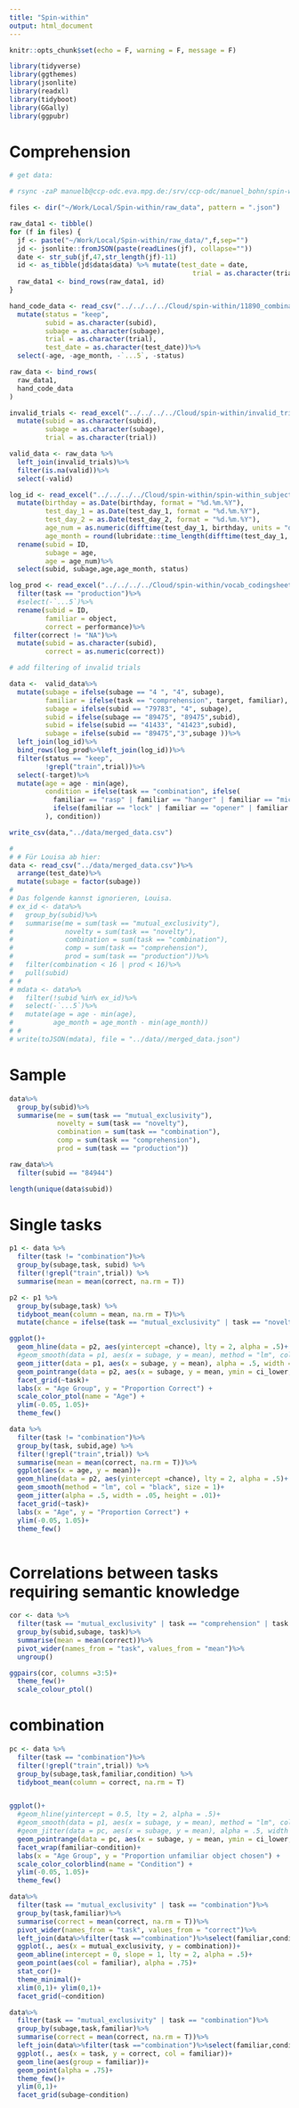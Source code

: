 ```yaml
---
title: "Spin-within"
output: html_document
---
```


```r
knitr::opts_chunk$set(echo = F, warning = F, message = F)

library(tidyverse)
library(ggthemes)
library(jsonlite)
library(readxl)
library(tidyboot)
library(GGally)
library(ggpubr)


```

# Comprehension

```r

# get data:

# rsync -zaP manuelb@ccp-odc.eva.mpg.de:/srv/ccp-odc/manuel_bohn/spin-within/data/  ~/Work/Local/Spin-within/raw_data/

files <- dir("~/Work/Local/Spin-within/raw_data", pattern = ".json")

raw_data1 <- tibble()
for (f in files) {
  jf <- paste("~/Work/Local/Spin-within/raw_data/",f,sep="")
  jd <- jsonlite::fromJSON(paste(readLines(jf), collapse=""))
  date <- str_sub(jf,47,str_length(jf)-11)
  id <- as_tibble(jd$data$data) %>% mutate(test_date = date,
                                              trial = as.character(trial))
  raw_data1 <- bind_rows(raw_data1, id)
}

hand_code_data <- read_csv("../../../../Cloud/spin-within/11890_combination_data.csv")%>%
  mutate(status = "keep",
         subid = as.character(subid),
         subage = as.character(subage),
         trial = as.character(trial),
         test_date = as.character(test_date))%>%
  select(-age, -age_month, -`...5`, -status)

raw_data <- bind_rows(
  raw_data1,
  hand_code_data
)

invalid_trials <- read_excel("../../../../Cloud/spin-within/invalid_trials.xlsx")%>%
  mutate(subid = as.character(subid),
         subage = as.character(subage),
         trial = as.character(trial))

valid_data <- raw_data %>%
  left_join(invalid_trials)%>%
  filter(is.na(valid))%>%
  select(-valid)

log_id <- read_excel("../../../../Cloud/spin-within/spin-within_subject_list.xlsx")%>%
  mutate(birthday = as.Date(birthday, format = "%d.%m.%Y"),
         test_day_1 = as.Date(test_day_1, format = "%d.%m.%Y"),
         test_day_2 = as.Date(test_day_2, format = "%d.%m.%Y"),
         age_num = as.numeric(difftime(test_day_1, birthday, units = "days"))/365.25,
         age_month = round(lubridate::time_length(difftime(test_day_1, birthday),"month"))/12)%>%
  rename(subid = ID,
         subage = age,
         age = age_num)%>%
  select(subid, subage,age,age_month, status)

log_prod <- read_excel("../../../../Cloud/spin-within/vocab_codingsheet.xlsx")%>%
  filter(task == "production")%>%
  #select(-`...5`)%>%
  rename(subid = ID,
         familiar = object,
         correct = performance)%>%
 filter(correct != "NA")%>%
  mutate(subid = as.character(subid), 
         correct = as.numeric(correct))

# add filtering of invalid trials

data <-  valid_data%>%
  mutate(subage = ifelse(subage == "4 ", "4", subage),
         familiar = ifelse(task == "comprehension", target, familiar), 
         subage = ifelse(subid == "79783", "4", subage),
         subid = ifelse(subage == "89475", "89475",subid),
         subid = ifelse(subid == "41433", "41423",subid),
         subage = ifelse(subid == "89475","3",subage ))%>%
  left_join(log_id)%>%
  bind_rows(log_prod%>%left_join(log_id))%>%
  filter(status == "keep", 
         !grepl("train",trial))%>%
  select(-target)%>%
  mutate(age = age - min(age),
         condition = ifelse(task == "combination", ifelse(
           familiar == "rasp" | familiar == "hanger" | familiar == "mic" | familiar == "pincer", "incongruent",
           ifelse(familiar == "lock" | familiar == "opener" | familiar == "bread" | familiar == "tweezers", "congruent", condition)
         ), condition))

write_csv(data,"../data/merged_data.csv")

# 
# # Für Louisa ab hier: 
data <- read_csv("../data/merged_data.csv")%>%
  arrange(test_date)%>%
  mutate(subage = factor(subage))
# 
# Das folgende kannst ignorieren, Louisa. 
# ex_id <- data%>%
#   group_by(subid)%>%
#   summarise(me = sum(task == "mutual_exclusivity"),
#             novelty = sum(task == "novelty"),
#             combination = sum(task == "combination"),
#             comp = sum(task == "comprehension"),
#             prod = sum(task == "production"))%>%
#   filter(combination < 16 | prod < 16)%>%
#   pull(subid)
# # 
# mdata <- data%>%
#   filter(!subid %in% ex_id)%>%
#   select(-`...5`)%>%
#   mutate(age = age - min(age),
#          age_month = age_month - min(age_month))
# # 
# write(toJSON(mdata), file = "../data//merged_data.json")
```

# Sample
```r
data%>%
  group_by(subid)%>%
  summarise(me = sum(task == "mutual_exclusivity"),
            novelty = sum(task == "novelty"),
            combination = sum(task == "combination"),
            comp = sum(task == "comprehension"),
            prod = sum(task == "production"))


```
```r
raw_data%>%
  filter(subid == "84944")

length(unique(data$subid))
```


# Single tasks

```r
p1 <- data %>%
  filter(task != "combination")%>%
  group_by(subage,task, subid) %>%
  filter(!grepl("train",trial)) %>%
  summarise(mean = mean(correct, na.rm = T))

p2 <- p1 %>%
  group_by(subage,task) %>%
  tidyboot_mean(column = mean, na.rm = T)%>%
  mutate(chance = ifelse(task == "mutual_exclusivity" | task == "novelty", 1/2, NA))

ggplot()+
  geom_hline(data = p2, aes(yintercept =chance), lty = 2, alpha = .5)+
  #geom_smooth(data = p1, aes(x = subage, y = mean), method = "lm", col = "black", size = 1)+
  geom_jitter(data = p1, aes(x = subage, y = mean), alpha = .5, width = .05, height = .01)+
  geom_pointrange(data = p2, aes(x = subage, y = mean, ymin = ci_lower, ymax = ci_upper, col = subage), position = position_dodge(width = .5))+
  facet_grid(~task)+
  labs(x = "Age Group", y = "Proportion Correct") +
  scale_color_ptol(name = "Age") +
  ylim(-0.05, 1.05)+
  theme_few()
```
```r
data %>%
  filter(task != "combination")%>%
  group_by(task, subid,age) %>%
  filter(!grepl("train",trial)) %>%
  summarise(mean = mean(correct, na.rm = T))%>%
  ggplot(aes(x = age, y = mean))+
  geom_hline(data = p2, aes(yintercept =chance), lty = 2, alpha = .5)+
  geom_smooth(method = "lm", col = "black", size = 1)+
  geom_jitter(alpha = .5, width = .05, height = .01)+
  facet_grid(~task)+
  labs(x = "Age", y = "Proportion Correct") +
  ylim(-0.05, 1.05)+
  theme_few()
  
```


# Correlations between tasks requiring semantic knowledge 

```r
cor <- data %>% 
  filter(task == "mutual_exclusivity" | task == "comprehension" | task == "production")%>%
  group_by(subid,subage, task)%>%
  summarise(mean = mean(correct))%>%
  pivot_wider(names_from = "task", values_from = "mean")%>%
  ungroup()

ggpairs(cor, columns =3:5)+
  theme_few()+
  scale_colour_ptol()
```

# combination

```r
pc <- data %>%
  filter(task == "combination")%>%
  filter(!grepl("train",trial)) %>%
  group_by(subage,task,familiar,condition) %>%
  tidyboot_mean(column = correct, na.rm = T)


ggplot()+
  #geom_hline(yintercept = 0.5, lty = 2, alpha = .5)+
  #geom_smooth(data = p1, aes(x = subage, y = mean), method = "lm", col = "black", size = 1)+
  #geom_jitter(data = pc, aes(x = subage, y = mean), alpha = .5, width = .05, height = .01)+
  geom_pointrange(data = pc, aes(x = subage, y = mean, ymin = ci_lower, ymax = ci_upper, col = condition))+
  facet_wrap(familiar~condition)+
  labs(x = "Age Group", y = "Proportion unfamiliar object chosen") +
  scale_color_colorblind(name = "Condition") +
  ylim(-0.05, 1.05)+
  theme_few()
```

```r
data%>%
  filter(task == "mutual_exclusivity" | task == "combination")%>%
  group_by(task,familiar)%>%
  summarise(correct = mean(correct, na.rm = T))%>%
  pivot_wider(names_from = "task", values_from = "correct")%>%
  left_join(data%>%filter(task =="combination")%>%select(familiar,condition)%>%distinct())%>%
  ggplot(., aes(x = mutual_exclusivity, y = combination))+
  geom_abline(intercept = 0, slope = 1, lty = 2, alpha = .5)+
  geom_point(aes(col = familiar), alpha = .75)+
  stat_cor()+
  theme_minimal()+
  xlim(0,1)+ ylim(0,1)+
  facet_grid(~condition)
```

```r
data%>%
  filter(task == "mutual_exclusivity" | task == "combination")%>%
  group_by(subage,task,familiar)%>%
  summarise(correct = mean(correct, na.rm = T))%>%
  left_join(data%>%filter(task =="combination")%>%select(familiar,condition)%>%distinct())%>%
  ggplot(., aes(x = task, y = correct, col = familiar))+
  geom_line(aes(group = familiar))+
  geom_point(alpha = .75)+
  theme_few()+
  ylim(0,1)+
  facet_grid(subage~condition)
```


